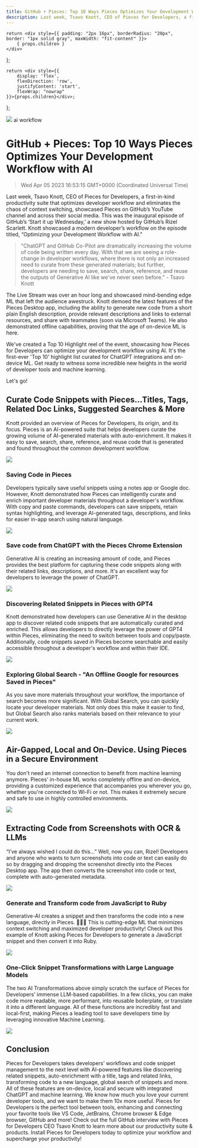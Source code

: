```yaml
---
title: GitHub + Pieces: Top 10 Ways Pieces Optimizes Your Development Workflow with AI
description: Last week, Tsavo Knott, CEO of Pieces for Developers, a first-in-kind productivity suite that optimizes developer workflow and eliminates the chaos of context switching, showcased Pieces on GitHub’s YouTube channel and across their social media. This was the inaugural episode of GitHub’s ‘Start it up Wednesday,’ a new show hosted by GitHub’s Rizel Scarlett. Knott showcased a modern developer’s workflow on the episode titled, “Optimizing your Development Workflow with AI.”
---
```


    return <div style={{ padding: "2px 16px", borderRadius: "20px", border: "1px solid gray", maxWidth: "fit-content" }}>
        { props.children }
    </div>
};

    return <div style={{
        display: 'flex',
        flexDirection: 'row',
        justifyContent: 'start',
        flexWrap: "nowrap"
    }}>{props.children}</div>;

};

<link rel="canonical" href="https://code.pieces.app/blog/github-pieces-top-10-highlights-how-pieces-optimizes-development-workflow" />

![](https://assets.website-files.com/6143afec68f555387049efb3/643831e5d0314b657bca90c3_top-10-ways_4e111091ac3bdd191ba1f047aa43d758_2000.jpeg)
<GridFlexRow><Tag>ai</Tag> <Tag>workflow</Tag></GridFlexRow>

# GitHub + Pieces: Top 10 Ways Pieces Optimizes Your Development Workflow with AI
> Wed Apr 05 2023 16:53:15 GMT+0000 (Coordinated Universal Time)

Last week, Tsavo Knott, CEO of Pieces for Developers, a first-in-kind productivity suite that optimizes developer workflow and eliminates the chaos of context switching, showcased Pieces on GitHub’s YouTube channel and across their social media. This was the inaugural episode of GitHub’s ‘Start it up Wednesday,’ a new show hosted by GitHub’s Rizel Scarlett. Knott showcased a modern developer’s workflow on the episode titled, “Optimizing your Development Workflow with AI.”

> "ChatGPT and GitHub Co-Pilot are dramatically increasing the volume of code being written every day. With that we are seeing a role-change in developer workflows, where there is not only an increased need to curate from these generated materials; but further, developers are needing to save, search, share, reference, and reuse the outputs of Generative AI like we've never seen before." - Tsavo Knott

The Live Stream was over an hour long and showcased mind-bending edge ML that left the audience awestruck. Knott demoed the latest features of the Pieces Desktop app, including the ability to generate new code from a short plain English description, provide relevant descriptions and links to external resources, and share with teammates (soon via Microsoft Teams). He also demonstrated offline capabilities, proving that the age of on-device ML is here.

We've created a Top 10 Highlight reel of the event, showcasing how Pieces for Developers can optimize your development workflow using AI. It's the first-ever 'Top 10' highlight list curated for ChatGPT integrations and on-device ML. Get ready to witness some incredible new heights in the world of developer tools and machine learning.

Let's go!

## Curate Code Snippets with Pieces...Titles, Tags, Related Doc Links, Suggested Searches & More

Knott provided an overview of Pieces for Developers, its origin, and its focus. Pieces is an AI-powered suite that helps developers curate the growing volume of AI-generated materials with auto-enrichment. It makes it easy to save, search, share, reference, and reuse code that is generated and found throughout the common development workflow.

![](https://assets.website-files.com/6143afec68f555387049efb3/643831e6d0314b22c7ca90ce_auto-magical_f46ff5103f6bce2e9a299856cf133e04_800.png)


### Saving Code in Pieces
Developers typically save useful snippets using a notes app or Google doc. However, Knott demonstrated how Pieces can intelligently curate and enrich important developer materials throughout a developer's workflow. With copy and paste commands, developers can save snippets, retain syntax highlighting, and leverage AI-generated tags, descriptions, and links for easier in-app search using natural language.

![](https://assets.website-files.com/6143afec68f555387049efb3/643831e6d0314bfac1ca90ca_thumbnail2_fc9d0ae48e41ccb72fc628578a25ae52_800.png)

### Save code from ChatGPT with the Pieces Chrome Extension
Generative AI is creating an increasing amount of code, and Pieces provides the best platform for capturing these code snippets along with their related links, descriptions, and more. It's an excellent way for developers to leverage the power of ChatGPT.

![](https://assets.website-files.com/6143afec68f555387049efb3/643831e6d0314b5844ca90c8_thumbnail5_860c4e58ae1ea73a3407ed15727d9a64_800.png)

### Discovering Related Snippets in Pieces with GPT4
Knott demonstrated how developers can use Generative AI in the desktop app to discover related code snippets that are automatically curated and enriched. This allows developers to directly leverage the power of GPT4 within Pieces, eliminating the need to switch between tools and copy/paste. Additionally, code snippets saved in Pieces become searchable and easily accessible throughout a developer's workflow and within their IDE.

![](https://assets.website-files.com/6143afec68f555387049efb3/643831e6d0314b1df4ca90cc_thumbnail3_07bf4a0cb8422b140828572505f623e1_800.png)

### Exploring Global Search - "An Offline Google for resources Saved in Pieces"
As you save more materials throughout your workflow, the importance of search becomes more significant. With Global Search, you can quickly locate your developer materials. Not only does this make it easier to find, but Global Search also ranks materials based on their relevance to your current work.

![](https://assets.website-files.com/6143afec68f555387049efb3/643831e6d0314badf7ca90c7_thumbnail1_938eefd9c096fa912c6cbddd4c814320_800.png)

## Air-Gapped, Local and On-Device. Using Pieces in a Secure Environment
You don't need an internet connection to benefit from machine learning anymore. Pieces' in-house ML works completely offline and on-device, providing a customized experience that accompanies you wherever you go, whether you're connected to Wi-Fi or not. This makes it extremely secure and safe to use in highly controlled environments.

![](https://assets.website-files.com/6143afec68f555387049efb3/643831e6d0314b4941ca90cf_thumbnail2-1_be82b5ed0ee8a10dbc989933d405ea16_800.png)

## Extracting Code from Screenshots with OCR & LLMs
“I’ve always wished I could do this...” Well, now you can, Rizel! Developers and anyone who wants to turn screenshots into code or text can easily do so by dragging and dropping the screenshot directly into the Pieces Desktop app. The app then converts the screenshot into code or text, complete with auto-generated metadata.

![](https://assets.website-files.com/6143afec68f555387049efb3/643831e6d0314b9e02ca90cd_thumbnail3-1_9ff24e793d9084703df45f98a47b9938_800.png)

### Generate and Transform code from JavaScript to Ruby
Generative-AI creates a snippet and then transforms the code into a new language, directly in Pieces. 🤯🤯🤯 This is cutting-edge ML that minimizes context switching and maximized developer productivity! Check out this example of Knott asking Pieces for Developers to generate a JavaScript snippet and then convert it into Ruby.

![](https://assets.website-files.com/6143afec68f555387049efb3/643831e6d0314b222dca90c9_thumbnail4-1_cf652a92f6209fc5f017b855223d8f86_800.png)

### One-Click Snippet Transformations with Large Language Models
The two AI Transformations above simply scratch the surface of Pieces for Developers’ immense LLM-based capabilities. In a few clicks, you can make code more readable, more performant, into reusable boilerplate, or translate it into a different language. All of these functions are incredibly fast and local-first, making Pieces a leading tool to save developers time by leveraging innovative Machine Learning.

![](https://assets.website-files.com/6143afec68f555387049efb3/643831e6d0314b1e6bca90c6_thumbnail5-1_2ca28987dfd881168d543ee3c7cac414_800.png)

## Conclusion
Pieces for Developers takes developers’ workflows and code snippet management to the next level with AI-powered features like discovering related snippets, auto-enrichment with a title, tags and related links, transforming code to a new language, global search of snippets and more. All of these features are on-device, local and secure with integrated ChatGPT and machine learning. We know how much you love your current developer tools, and we want to make them 10x more useful. Pieces for Developers is the perfect tool between tools, enhancing and connecting your favorite tools like VS Code, JetBrains, Chrome browser & Edge browser, GitHub and more! Check out the full GitHub interview with Pieces for Developers CEO Tsavo Knott to learn more about our productivity suite & products. Install Pieces for Developers today to optimize your workflow and supercharge your productivity!